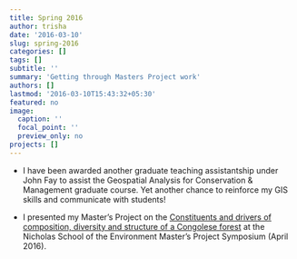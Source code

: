 ```yaml
---
title: Spring 2016
author: trisha
date: '2016-03-10'
slug: spring-2016
categories: []
tags: []
subtitle: ''
summary: 'Getting through Masters Project work'
authors: []
lastmod: '2016-03-10T15:43:32+05:30'
featured: no
image:
  caption: ''
  focal_point: ''
  preview_only: no
projects: []
---
```

+ I have been awarded another graduate teaching assistantship under John Fay to assist the Geospatial Analysis for Conservation & Management graduate course. Yet another chance to reinforce my GIS skills and communicate with students!

+ I presented my Master's Project on the [Constituents and drivers of composition, diversity and structure of a Congolese forest](https://dukespace.lib.duke.edu/dspace/handle/10161/52/browse?value=Gopalakrishna%2C+Trisha&type=author) at the Nicholas School of the Environment Master's Project Symposium (April 2016).